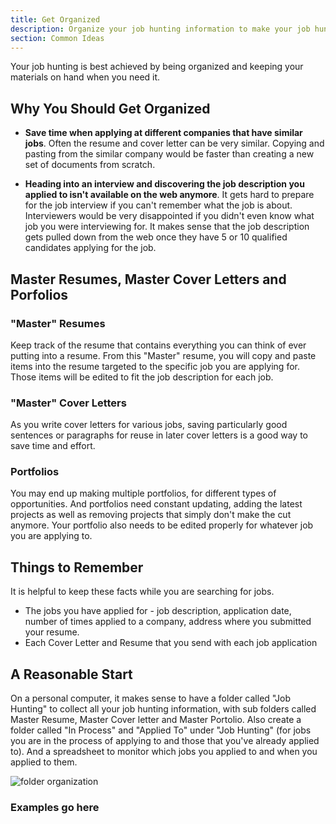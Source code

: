 ```yaml
---
title: Get Organized
description: Organize your job hunting information to make your job hunting easier
section: Common Ideas
---
```


Your job hunting is best achieved by being organized and keeping your materials on hand when you need it. 

## Why You Should Get Organized
- **Save time when applying at different companies that have similar jobs**. Often the resume and cover letter can be very similar. Copying and pasting from the similar company would be faster than creating a new set of documents from scratch.

- **Heading into an interview and discovering the job description you applied to isn't available on the web anymore**. It gets hard to prepare for the job interview if you can't remember what the job is about. Interviewers would be very disappointed if you didn't even know what job you were interviewing for. It makes sense that the job description gets pulled down from the web once they have 5 or 10 qualified candidates applying for the job. 

## Master Resumes, Master Cover Letters and Porfolios
### "Master" Resumes
 
Keep track of the resume that contains everything you can think of ever putting into a resume. From this "Master" resume, you will copy and paste items into the resume targeted to the specific job you are applying for. Those items will be edited to fit the job description for each job.

### "Master" Cover Letters

As you write cover letters for various jobs, saving particularly good sentences or paragraphs for reuse in later cover letters is a good way to save time and effort. 

### Portfolios

You may end up making multiple portfolios, for different types of opportunities. And portfolios need constant updating, adding the latest projects as well as removing projects that simply don't make the cut anymore. Your portfolio also needs to be edited properly for whatever job you are applying to.

## Things to Remember

It is helpful to keep these facts while you are searching for jobs.

- The jobs you have applied for - job description, application date, number of times applied to a company, address where you submitted your resume.
- Each Cover Letter and Resume that you send with each job application

## A Reasonable Start

On a personal computer, it makes sense to have a folder called "Job Hunting" to collect all your job hunting information, with sub folders called Master Resume, Master Cover letter and Master Portolio. Also create a folder called "In Process" and "Applied To" under "Job Hunting" (for jobs you are in the process of applying to and those that you've already applied to). And a spreadsheet to monitor which jobs you applied to and when you applied to them.

![folder organization](../../../assets/folder-organization.jpg)

### Examples go here

<BackButton client:idle />